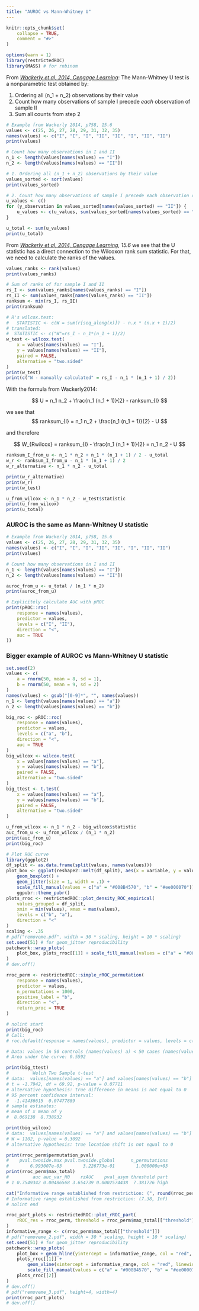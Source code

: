 ```yaml
---
title: "AUROC vs Mann-Whitney U"
---
```


```r
knitr::opts_chunk$set(
    collapse = TRUE,
    comment = "#>"
)
```

```r
options(warn = 1)
library(restrictedROC)
library(MASS) # for rnbinom
```
From <cite>[Wackerly et al, 2014, Cengage Learning][1]</cite>: The Mann-Whitney U test is a nonparametric test obtained by:

1. Ordering all (n_1 + n_2) observations by their value 
2. Count how many observations of sample I precede _each_ observation of sample II 
3. Sum all counts from step 2

```r
# Example from Wackerly 2014, p758, 15.6
values <- c(25, 26, 27, 28, 29, 31, 32, 35)
names(values) <- c("I", "I", "I", "II", "II", "I", "II", "II")
print(values)

# Count how many observations in I and II
n_1 <- length(values[names(values) == "I"])
n_2 <- length(values[names(values) == "II"])
```

```r
# 1. Ordering all (n_1 + n_2) observations by their value
values_sorted <- sort(values)
print(values_sorted)

# 2. Count how many observations of sample I precede each observation of sample II
u_values <- c()
for (y_observation in values_sorted[names(values_sorted) == "II"]) {
    u_values <- c(u_values, sum(values_sorted[names(values_sorted) == "I"] < y_observation))
}

u_total <- sum(u_values)
print(u_total)
```

From <cite>[Wackerly et al, 2014, Cengage Learning][1], 15.6</cite> we see that the U statistic has a direct connection to the Wilcoxon rank sum statistic.  For that, we need to calculate the ranks of the values.
```r
values_ranks <- rank(values)
print(values_ranks)

# Sum of ranks of for sample I and II
rs_I <- sum(values_ranks[names(values_ranks) == "I"])
rs_II <- sum(values_ranks[names(values_ranks) == "II"])
ranksum <- min(rs_I, rs_II)
print(ranksum)
```

```r
# R's wilcox.test:
#   STATISTIC <- c(W = sum(r[seq_along(x)]) - n.x * (n.x + 1)/2)
# translated:
#  STATISTIC <- c("W"=rs_I - n_1*(n_1 + 1)/2)
w_test <- wilcox.test(
    x = values[names(values) == "I"],
    y = values[names(values) == "II"],
    paired = FALSE,
    alternative = "two.sided"
)
print(w_test)
print(c("W - manually calculated" = rs_I - n_1 * (n_1 + 1) / 2))
```

With the formula from Wackerly2014: 

$$
U = n_1 n_2 + \frac{n_1 (n_1 + 1)}{2} - ranksum_{I}
$$

we see that 
$$
ranksum_{I} = n_1 n_2 + \frac{n_1 (n_1 + 1)}{2} - U
$$

and therefore 

$$
W_{Rwilcox} = ranksum_{I} - \frac{n_1 (n_1 + 1)}{2} = n_1 n_2 - U
$$
```r
ranksum_I_from_u <- n_1 * n_2 + n_1 * (n_1 + 1) / 2 - u_total
w_r <- ranksum_I_from_u - n_1 * (n_1 + 1) / 2
w_r_alternative <- n_1 * n_2 - u_total

print(w_r_alternative)
print(w_r)
print(w_test)

u_from_wilcox <- n_1 * n_2 - w_test$statistic
print(u_from_wilcox)
print(u_total)
```

### AUROC is the same as Mann-Whitney U statistic
```r
# Example from Wackerly 2014, p758, 15.6
values <- c(25, 26, 27, 28, 29, 31, 32, 35)
names(values) <- c("I", "I", "I", "II", "II", "I", "II", "II")
print(values)

# Count how many observations in I and II
n_1 <- length(values[names(values) == "I"])
n_2 <- length(values[names(values) == "II"])

auroc_from_u <- u_total / (n_1 * n_2)
print(auroc_from_u)

# Explicitely calculate AUC with pROC
print(pROC::roc(
    response = names(values),
    predictor = values,
    levels = c("I", "II"),
    direction = "<",
    auc = TRUE
))
```


### Bigger example of AUROC vs Mann-Whitney U statistic
```r
set.seed(2)
values <- c(
    a = rnorm(50, mean = 8, sd = 1),
    b = rnorm(50, mean = 9, sd = 2)
)
names(values) <- gsub("[0-9]*", "", names(values))
n_1 <- length(values[names(values) == "a"])
n_2 <- length(values[names(values) == "b"])

big_roc <- pROC::roc(
    response = names(values),
    predictor = values,
    levels = c("a", "b"),
    direction = "<",
    auc = TRUE
)
big_wilcox <- wilcox.test(
    x = values[names(values) == "a"],
    y = values[names(values) == "b"],
    paired = FALSE,
    alternative = "two.sided"
)
big_ttest <- t.test(
    x = values[names(values) == "a"],
    y = values[names(values) == "b"],
    paired = FALSE,
    alternative = "two.sided"
)

u_from_wilcox <- n_1 * n_2 - big_wilcox$statistic
auc_from_u <- u_from_wilcox / (n_1 * n_2)
print(auc_from_u)
print(big_roc)

# Plot ROC curve
library(ggplot2)
df_split <- as.data.frame(split(values, names(values)))
plot_box <- ggplot(reshape2::melt(df_split), aes(x = variable, y = value, fill = variable)) +
    geom_boxplot() +
    geom_jitter(size = 1, width = .1) +
    scale_fill_manual(values = c("a" = "#008B4570", "b" = "#ee000070")) +
    ggpubr::theme_pubr()
plots_rroc <- restrictedROC::plot_density_ROC_empirical(
    values_grouped = df_split,
    xmin = min(values), xmax = max(values),
    levels = c("b", "a"),
    direction = "<"
)
scaling <- .35
# pdf("removeme.pdf", width = 30 * scaling, height = 10 * scaling)
set.seed(51) # for geom_jitter reproducibility
patchwork::wrap_plots(
    plot_box, plots_rroc[[1]] + scale_fill_manual(values = c("a" = "#008B4570", "b" = "#ee000070")), plots_rroc[[2]]
)
# dev.off()
```

```r
rroc_perm <- restrictedROC::simple_rROC_permutation(
    response = names(values),
    predictor = values,
    n_permutations = 1000,
    positive_label = "b",
    direction = "<",
    return_proc = TRUE
)
```

```r
# nolint start
print(big_roc)
# Call:
# roc.default(response = names(values), predictor = values, levels = c("a",     "b"), direction = "<", auc = TRUE)

# Data: values in 50 controls (names(values) a) < 50 cases (names(values) b).
# Area under the curve: 0.5592

print(big_ttest)
#         Welch Two Sample t-test
# data:  values[names(values) == "a"] and values[names(values) == "b"]
# t = -1.7942, df = 69.92, p-value = 0.07711
# alternative hypothesis: true difference in means is not equal to 0
# 95 percent confidence interval:
#  -1.41436615  0.07477889
# sample estimates:
# mean of x mean of y
#  8.069138  8.738932

print(big_wilcox)
# data:  values[names(values) == "a"] and values[names(values) == "b"]
# W = 1102, p-value = 0.3092
# alternative hypothesis: true location shift is not equal to 0

print(rroc_perm$permutation_pval)
#    pval.twoside.max pval.twoside.global      n_permutations
#        6.993007e-03        3.226773e-01        1.000000e+03
print(rroc_perm$max_total)
#         auc auc_var_H0    rzAUC    pval_asym threshold part
# 1 0.7549342 0.00486568 3.654739 0.0002574438  7.381726 high

cat("Informative range established from restriction: (", round(rroc_perm$max_total[["threshold"]], 2), ", Inf)\n", sep = "")
# Informative range established from restriction: (7.38, Inf)
# nolint end

rroc_part_plots <- restrictedROC::plot_rROC_part(
    rROC_res = rroc_perm, threshold = rroc_perm$max_total[["threshold"]]
)
informative_range <- c(rroc_perm$max_total[["threshold"]])
# pdf("removeme_2.pdf", width = 30 * scaling, height = 10 * scaling)
set.seed(51) # for geom_jitter reproducibility
patchwork::wrap_plots(
    plot_box + geom_hline(yintercept = informative_range, col = "red", linewidth = 1),
    plots_rroc[[1]] +
        geom_vline(xintercept = informative_range, col = "red", linewidth = 1) +
        scale_fill_manual(values = c("a" = "#008B4570", "b" = "#ee000070")),
    plots_rroc[[2]]
)
# dev.off()
# pdf("removeme_3.pdf", height=4, width=4)
print(rroc_part_plots)
# dev.off()
```

[1]: Wackerly, Dennis, William Mendenhall, and Richard L. Scheaffer. Mathematical statistics with applications. Cengage Learning, 2014.
